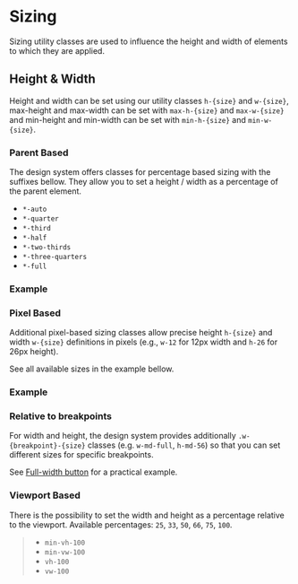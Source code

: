 
<Meta of={SizingStories} />

# Sizing

<div className="lead">
  Sizing utility classes are used to influence the height and width of elements to which they are
  applied.
</div>

## Height & Width

Height and width can be set using our utility classes `h-{size}` and `w-{size}`, max-height and max-width can be set with `max-h-{size}` and `max-w-{size}` and min-height and min-width can be set with `min-h-{size}` and `min-w-{size}`.

### Parent Based

The design system offers classes for percentage based sizing with the suffixes bellow. They allow you to set a height / width as a percentage of the parent element.

- `*-auto`
- `*-quarter`
- `*-third`
- `*-half`
- `*-two-thirds`
- `*-three-quarters`
- `*-full`

### Example

<Canvas sourceState="shown" of={SizingStories.PercentSizes} />
<div className="hide-col-default">
  <Controls of={SizingStories.PercentSizes} />
</div>

### Pixel Based

Additional pixel-based sizing classes allow precise height `h-{size}` and width `w-{size}` definitions in pixels (e.g., `w-12` for 12px width and `h-26` for 26px height).

See all available sizes in the example bellow.

### Example

<Canvas sourceState="shown" of={SizingStories.PxSizes} />
<div className="hide-col-default">
  <Controls of={SizingStories.PxSizes} />
</div>

### Relative to breakpoints

For width and height, the design system provides additionally `.w-{breakpoint}-{size}` classes (e.g. `w-md-full`, `h-md-56`) so that you can set different sizes for specific breakpoints.

See <a href="/?path=/docs/eb78afcb-ce92-4990-94b6-6536d5ec6af4--docs#full-width">Full-width button</a> for a practical example.

### Viewport Based

There is the possibility to set the width and height as a percentage relative to the viewport. Available percentages: `25`, `33`, `50`, `66`, `75`, `100`.

> - `min-vh-100`
> - `min-vw-100`
> - `vh-100`
> - `vw-100`
